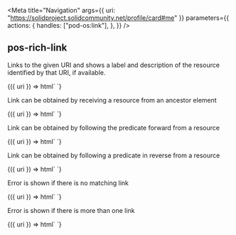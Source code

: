 

<Meta
  title="Navigation"
  args={{ uri: "https://solidproject.solidcommunity.net/profile/card#me" }}
  parameters={{
    actions: {
      handles: ["pod-os:link"],
    },
  }}
/>

## pos-rich-link

Links to the given URI and shows a label and description of the resource
identified by that URI, if available.

<Canvas withSource="open">
  <Story name="pos-rich-link with uri">
    {({ uri }) => html` <pos-rich-link uri=${uri} /> `}
  </Story>
</Canvas>

Link can be obtained by receiving a resource from an ancestor element

<Canvas withSource="open">
  <Story name="pos-rich-link with resource">
    {({ uri }) => html`
      <pos-resource uri=${uri}>
        <pos-rich-link></pos-rich-link>
      </pos-resource>
    `}
  </Story>
</Canvas>

Link can be obtained by following the predicate forward from a resource

<Canvas withSource="open">
  <Story name="pos-rich-link with rel">
    {({ uri }) => html`
      <pos-resource uri=${uri}>
        <pos-rich-link rel="http://www.w3.org/ns/ldp#inbox"></pos-rich-link>
      </pos-resource>
    `}
  </Story>
</Canvas>

Link can be obtained by following a predicate in reverse from a resource

<Canvas withSource="open">
  <Story name="pos-rich-link with rev">
    {({ uri }) => html`
      <pos-resource uri=${uri}>
        <pos-rich-link rev="http://www.w3.org/ns/org#member"></pos-rich-link>
      </pos-resource>
    `}
  </Story>
</Canvas>

Error is shown if there is no matching link

<Canvas withSource="open">
  <Story name="pos-rich-link with no link">
    {({ uri }) => html`
      <pos-resource uri=${uri}>
        <pos-rich-link rel="http://example.com/missing"></pos-rich-link>
      </pos-resource>
    `}
  </Story>
</Canvas>

Error is shown if there is more than one link

<Canvas withSource="open">
  <Story name="pos-rich-link with multiple links">
    {({ uri }) => html`
      <pos-resource uri=${uri}>
        <pos-rich-link rel="http://schema.org/skills"></pos-rich-link>
      </pos-resource>
    `}
  </Story>
</Canvas>
